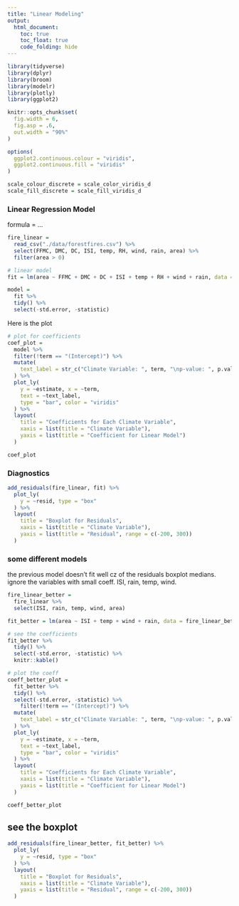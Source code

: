 ```yaml
---
title: "Linear Modeling"
output: 
  html_document:
    toc: true
    toc_float: true
    code_folding: hide
---
```


```r
library(tidyverse)
library(dplyr)
library(broom)
library(modelr)
library(plotly)
library(ggplot2)

knitr::opts_chunk$set(
  fig.width = 6,
  fig.asp = .6,
  out.width = "90%"
)

options(
  ggplot2.continuous.colour = "viridis",
  ggplot2.continuous.fill = "viridis"
)

scale_colour_discrete = scale_color_viridis_d
scale_fill_discrete = scale_fill_viridis_d
```

### Linear Regression Model

formula = ...

```r
fire_linear = 
  read_csv("./data/forestfires.csv") %>% 
  select(FFMC, DMC, DC, ISI, temp, RH, wind, rain, area) %>% 
  filter(area > 0)

# linear model
fit = lm(area ~ FFMC + DMC + DC + ISI + temp + RH + wind + rain, data = fire_linear)

model = 
  fit %>% 
  tidy() %>% 
  select(-std.error, -statistic)
```

Here is the plot

```r
# plot for coefficients
coef_plot = 
  model %>% 
  filter(!term == "(Intercept)") %>% 
  mutate(
    text_label = str_c("Climate Variable: ", term, "\np-value: ", p.value)
  ) %>% 
  plot_ly(
    y = ~estimate, x = ~term, 
    text = ~text_label,
    type = "bar", color = "viridis"
  ) %>% 
  layout(
    title = "Coefficients for Each Climate Variable",
    xaxis = list(title = "Climate Variable"),
    yaxis = list(title = "Coefficient for Linear Model")
  )

coef_plot
```


### Diagnostics
```r
add_residuals(fire_linear, fit) %>%
  plot_ly(
    y = ~resid, type = "box"
  ) %>% 
  layout(
    title = "Boxplot for Residuals",
    xaxis = list(title = "Climate Variable"),
    yaxis = list(title = "Residual", range = c(-200, 300))
  )


```


### some different models
the previous model doesn't fit well cz of the residuals boxplot medians. ignore the variables with small coeff. ISI, rain, temp, wind.

```r
fire_linear_better = 
  fire_linear %>% 
  select(ISI, rain, temp, wind, area)

fit_better = lm(area ~ ISI + temp + wind + rain, data = fire_linear_better)

# see the coefficients
fit_better %>% 
  tidy() %>% 
  select(-std.error, -statistic) %>% 
  knitr::kable()

# plot the coeff
coeff_better_plot =
  fit_better %>% 
  tidy() %>% 
  select(-std.error, -statistic) %>% 
    filter(!term == "(Intercept)") %>% 
  mutate(
    text_label = str_c("Climate Variable: ", term, "\np-value: ", p.value)
  ) %>% 
  plot_ly(
    y = ~estimate, x = ~term, 
    text = ~text_label,
    type = "bar", color = "viridis"
  ) %>% 
  layout(
    title = "Coefficients for Each Climate Variable",
    xaxis = list(title = "Climate Variable"),
    yaxis = list(title = "Coefficient for Linear Model")
  )

coeff_better_plot
```


## see the boxplot
```r

add_residuals(fire_linear_better, fit_better) %>%
  plot_ly(
    y = ~resid, type = "box"
  ) %>% 
  layout(
    title = "Boxplot for Residuals",
    xaxis = list(title = "Climate Variable"),
    yaxis = list(title = "Residual", range = c(-200, 300))
  )


```




